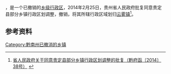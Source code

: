 '''{{PAGENAMEBASE}}'''，是{{PRC admin/fullname|52/27/23}}一个已撤销的[[乡级行政区|乡级行政区]]，2014年2月25日，贵州省人民政府批复同意贵定县部分乡镇行政区划调整，撤销{{PAGENAMEBASE}}，将其所辖行政区域划归[[云雾镇|云雾镇]]<ref>[http://www.gzgov.gov.cn/xxgk/jbxxgk/fgwj/zfwj/qfh/201507/t20150703_298193.html 省人民政府关于同意贵定县部分乡镇行政区划调整的批复（黔府函〔2014〕38号）] {{webarchive|url=https://web.archive.org/web/20170831002059/http://www.gzgov.gov.cn/xxgk/jbxxgk/fgwj/zfwj/qfh/201507/t20150703_298193.html |date=2017-08-31 }}</ref>。

== 参考资料 ==

{{reflist}}

{{行政区划小作品}}

[[Category:黔南州已撤消的乡镇|Category:黔南州已撤消的乡镇]]
